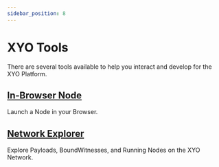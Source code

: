 ```yaml
---
sidebar_position: 8
---
```

# XYO Tools

There are several tools available to help you interact and develop for the XYO Platform.

## [In-Browser Node](https://node.xyo.network)

Launch a Node in your Browser.

## [Network Explorer](https://explore.xyo.network)

Explore Payloads, BoundWitnesses, and Running Nodes on the XYO Network.

